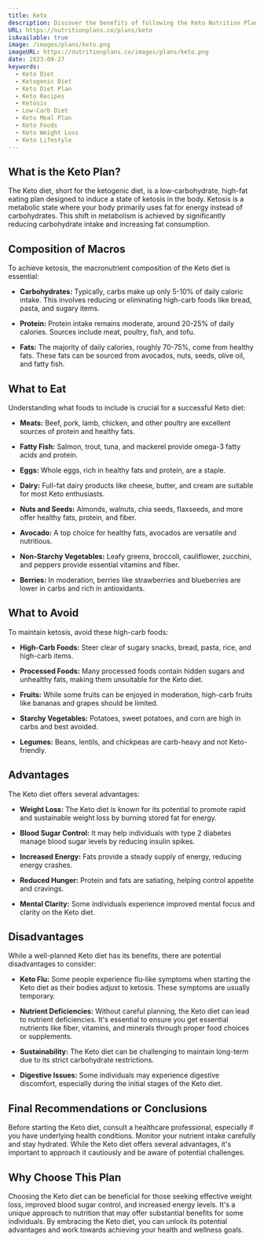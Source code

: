 ```yaml
---
title: Keto
description: Discover the benefits of following the Keto Nutrition Plan!
URL: https://nutritionplans.co/plans/keto
isAvailable: true
image: /images/plans/keto.png
imageURL: https://nutritionplans.co/images/plans/keto.png
date: 2023-09-27
keywords:
  - Keto Diet
  - Ketogenic Diet
  - Keto Diet Plan
  - Keto Recipes
  - Ketosis
  - Low-Carb Diet
  - Keto Meal Plan
  - Keto Foods
  - Keto Weight Loss
  - Keto Lifestyle
---
```


## What is the **Keto** Plan?

The Keto diet, short for the ketogenic diet, is a low-carbohydrate, high-fat eating plan designed to induce a state of ketosis in the body. Ketosis is a metabolic state where your body primarily uses fat for energy instead of carbohydrates. This shift in metabolism is achieved by significantly reducing carbohydrate intake and increasing fat consumption.

## Composition of Macros

To achieve ketosis, the macronutrient composition of the Keto diet is essential:

- **Carbohydrates:** Typically, carbs make up only 5-10% of daily caloric intake. This involves reducing or eliminating high-carb foods like bread, pasta, and sugary items.

- **Protein:** Protein intake remains moderate, around 20-25% of daily calories. Sources include meat, poultry, fish, and tofu.

- **Fats:** The majority of daily calories, roughly 70-75%, come from healthy fats. These fats can be sourced from avocados, nuts, seeds, olive oil, and fatty fish.

## What to Eat

Understanding what foods to include is crucial for a successful Keto diet:

- **Meats:** Beef, pork, lamb, chicken, and other poultry are excellent sources of protein and healthy fats.

- **Fatty Fish:** Salmon, trout, tuna, and mackerel provide omega-3 fatty acids and protein.

- **Eggs:** Whole eggs, rich in healthy fats and protein, are a staple.

- **Dairy:** Full-fat dairy products like cheese, butter, and cream are suitable for most Keto enthusiasts.

- **Nuts and Seeds:** Almonds, walnuts, chia seeds, flaxseeds, and more offer healthy fats, protein, and fiber.

- **Avocado:** A top choice for healthy fats, avocados are versatile and nutritious.

- **Non-Starchy Vegetables:** Leafy greens, broccoli, cauliflower, zucchini, and peppers provide essential vitamins and fiber.

- **Berries:** In moderation, berries like strawberries and blueberries are lower in carbs and rich in antioxidants.

## What to Avoid

To maintain ketosis, avoid these high-carb foods:

- **High-Carb Foods:** Steer clear of sugary snacks, bread, pasta, rice, and high-carb items.

- **Processed Foods:** Many processed foods contain hidden sugars and unhealthy fats, making them unsuitable for the Keto diet.

- **Fruits:** While some fruits can be enjoyed in moderation, high-carb fruits like bananas and grapes should be limited.

- **Starchy Vegetables:** Potatoes, sweet potatoes, and corn are high in carbs and best avoided.

- **Legumes:** Beans, lentils, and chickpeas are carb-heavy and not Keto-friendly.

## Advantages

The Keto diet offers several advantages:

- **Weight Loss:** The Keto diet is known for its potential to promote rapid and sustainable weight loss by burning stored fat for energy.

- **Blood Sugar Control:** It may help individuals with type 2 diabetes manage blood sugar levels by reducing insulin spikes.

- **Increased Energy:** Fats provide a steady supply of energy, reducing energy crashes.

- **Reduced Hunger:** Protein and fats are satiating, helping control appetite and cravings.

- **Mental Clarity:** Some individuals experience improved mental focus and clarity on the Keto diet.

## Disadvantages

While a well-planned Keto diet has its benefits, there are potential disadvantages to consider:

- **Keto Flu:** Some people experience flu-like symptoms when starting the Keto diet as their bodies adjust to ketosis. These symptoms are usually temporary.

- **Nutrient Deficiencies:** Without careful planning, the Keto diet can lead to nutrient deficiencies. It's essential to ensure you get essential nutrients like fiber, vitamins, and minerals through proper food choices or supplements.

- **Sustainability:** The Keto diet can be challenging to maintain long-term due to its strict carbohydrate restrictions.

- **Digestive Issues:** Some individuals may experience digestive discomfort, especially during the initial stages of the Keto diet.

## Final Recommendations or Conclusions

Before starting the Keto diet, consult a healthcare professional, especially if you have underlying health conditions. Monitor your nutrient intake carefully and stay hydrated. While the Keto diet offers several advantages, it's important to approach it cautiously and be aware of potential challenges.

## Why Choose This Plan

Choosing the Keto diet can be beneficial for those seeking effective weight loss, improved blood sugar control, and increased energy levels. It's a unique approach to nutrition that may offer substantial benefits for some individuals. By embracing the Keto diet, you can unlock its potential advantages and work towards achieving your health and wellness goals.
